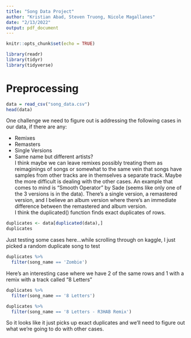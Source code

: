 ```yaml
---
title: "Song Data Project"
author: "Kristian Abad, Steven Truong, Nicole Magallanes"
date: "2/13/2022"
output: pdf_document
---
```


```r
knitr::opts_chunk$set(echo = TRUE)
```

```r
library(readr)
library(tidyr)
library(tidyverse)
```
# Preprocessing
```r
data = read_csv("song_data.csv")
head(data)
```
One challenge we need to figure out is addressing the following cases in our data, if there are any:\

* Remixes
* Remasters
* Single Versions
* Same name but different artists?
\
I think maybe we can leave remixes possibly treating them as reimaginings of songs or somewhat to the same vein that songs have samples from other tracks are in themselves a separate track. Maybe the more difficult is dealing with the other cases. An example that comes to mind is "Smooth Operator" by Sade (seems like only one of the 3 versions is in the data). There's a single version, a remastered version, and I believe an album version where there's an immediate difference between the remastered and album version.
\
I think the duplicated() function finds exact duplicates of rows.
```r
duplicates <- data[duplicated(data),]
duplicates
```
Just testing some cases here...while scrolling through on kaggle, I just picked a random duplicate song to test
```r

duplicates %>%
  filter(song_name == 'Zombie')
```
Here's an interesting case where we have 2 of the same rows and 1 with a remix with a track called "8 Letters"
```r
duplicates %>%
  filter(song_name == '8 Letters')

duplicates %>%
  filter(song_name == '8 Letters - R3HAB Remix')
```
So it looks like it just picks up exact duplicates and we'll need to figure out what we're going to do with other cases.



